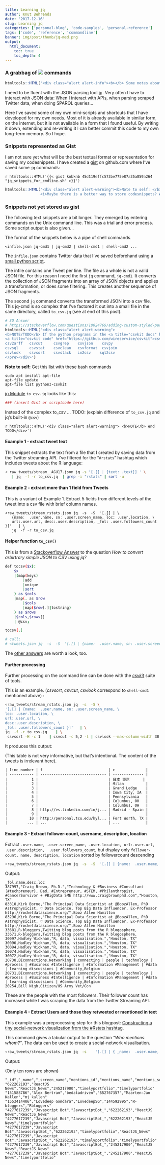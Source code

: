 ```yaml
---
title: Learning jq 
author: Knut Behrends
date: '2017-12-16'
slug: Learning jq
categories: ['personal-blog', 'code-samples', 'personal-reference']
tags: ['code', 'reference', 'commandline']
banner: img/post/thumb/jq-med.png
output:
  html_document:
    toc: true
    toc_depth: 4
---
```


### A grabbag of ![](/img/portfolio/jq-med.png) commands 

```r
htmltools::HTML('<div class="alert alert-info"><b></b> Some notes about learning jq, the  lightweight and flexible command-line JSON processor. I&apos;ll extend and improve this blog post in the next months, in Q1/2018. This page is a notepad for my own use, it has not the purpose to teach anyone.</div>')
```





I need to be fluent with the JSON parsing tool [jq](https://stedolan.github.io/jq/).
Very often I have to interact with JSON data: When I interact with APIs,
when parsing scraped Twitter data, when doing SPARQL queries... 


Here I've saved some of my own mini-scripts and shortcuts that I have developed for my own needs. Most of it is already available in similar form, on the internet, but it is not available in a form that I found useful. By writing it down, extending and re-writing it I can better commit this code to my own long-term memory. So I hope.

### Snippets represented as Gist

I am not sure yet what will be the best textual format or representation for saving my codesnippets. I have created a [gist](/post/2018/01/some-gists) on github.com where I've saved some `jq` commands:

`r htmltools::HTML('{{< gist knbknb 45d119effc573be775e87a35a859a264  "jq_snippets_for_cmdline.sh" >}}')`

```r
htmltools::HTML('<div class="alert alert-warning"><b>Note to self: </b>
                <i>Maybe there is a better way to store codesnippets? Also better convert the snippets below to a gist? (But you do not really put script output into a gist...)</i></div>')
```


### Snippets not yet stored as gist

The following text snippets are a bit longer. They emerged by entering commands on the Unix command line. This was a trial and error process. Some script output is also given. .



The format of the snippets below is a pipe of shell commands.

`<infile.json jq-cmd1 | jq-cmd2 | shell-cmd1 | shell-cmd2 ... `

The `infile.json` contains Twitter data that I've saved beforehand using a [small python script](https://gist.github.com/knbknb/f5d393802d44a3f978694468dcff70e6).

The infile contains one Tweet per line. The file as a whole is not a valid JSON file. For this reason I need the first `jq` command, `jq-cmd1`. It converts the collection of JSON fragments into an array of JSON objects and applies a transformation, or does some filtering. This creates another sequence of JSON fragments. 

The second `jq` command converts the transformed JSON into a csv file. This jq-cmd is so complex that I've factored it out into a small file in the same directory, called `to_csv.jq` (see at end of this post).  



```r
# SO Answer 
# https://stackoverflow.com/questions/18024769/adding-custom-styled-paragraphs-in-markdown-cells/36814654#36814654
htmltools::HTML('<div class="alert alert-warning">
<b>NOTE/TODO</b> If the python programs in the <a title="csvkit docs" href="https://csvkit.readthedocs.io">csvkit</a> are installed, you can also use: <pre> < simplefile.json in2csv > csv.out </pre> 
<a title="csvkit code" href="https://github.com/wireservice/csvkit">csvkit (code)</a> is a collection of commandline tools that contains <pre>
csv2arff   csvcut     csvgrep    csvjson    csvpy      
csvsql     csvstat    csvclean   csvformat  csvjoin    
csvlook    csvsort    csvstack   in2csv    sql2csv
</pre></div>')
```

**Note to self:** Get this list with these bash commands
```
sudo apt install apt-file
apt-file update
apt-file list python3-csvkit

```



[jq Module](https://stedolan.github.io/jq/manual/#Modules) `to_csv.jq` looks like this:
```r
### (insert Gist or scriptcode here)
```

Instead of the complex to_csv ...
TODO: (explain difference of `to_csv.jq` and jq's built-in `@csv`)

`r htmltools::HTML('<div class="alert alert-warning">
<b>NOTE</b> end TODO</div>')`

#### Example 1 - extract tweet text

This snippet extracts the text from a file that I created by saving data from the Twitter streaming API. I've filtered for the "`#rstats`" hashtag which includes tweets about the R language:

```bash
< raw_tweets/stream__AGU17.json jq -s '[.[] | {text: .text}] ' \
   | jq  -f -r to_csv.jq  | grep -i "rstats" | sort -u
```


#### Example 2 - extract more than 1 field from Tweets 

This is a variant of Example 1. Extract 5 fields from different levels of the tweet into a csv file with brief column names.


```
<raw_tweets/stream_rstats.json jq  -s  -S  '[.[] | \
   {name:  .user.name, sn: .user.screen_name, loc: .user.location, \
   url:.user.url, desc:.user.description, _fol: .user.followers_count }]'   | \
   jq  -f -r to_csv.jq

```

#### Helper function `to_csv()`

This is from a [Stackoverflow Answer](https://stackoverflow.com/a/44012345/202553) to the question *How to convert arbirtrary simple JSON to CSV using jq?*  

```bash

def tocsv($x):
    $x
    |(map(keys)
        |add
        |unique
        |sort
    ) as $cols
    |map(. as $row
        |$cols
        |map($row[.]|tostring)
    ) as $rows
    |$cols,$rows[]
    | @csv;

tocsv(.)

# call: 
# <tweets.json jq  -s  -S  '[.[] | {name:  .user.name, sn: .user.screen_name, loc: .user.location, url:.user.url, desc:.user.description, _fol: .user.followers_count }]'  | jq  -f -r to_csv.jq

```

The [other answers](https://stackoverflow.com/a/44012345/) are worth a look, too.

#### Further processing

Further processing on the command line can be done with the *[csvkit](http://csvkit.readthedocs.io/en/1.0.2/tricks.html#installation)* suite of tools.

This is an example. (*csvsort*, *csvcut*, *csvlook* correspond to `shell-cmd1` mentioned above) :

```bash
<raw_tweets/stream_rstats.json jq  -s  -S \
'[.[] | {name:  .user.name, sn: .user.screen_name, \
loc: .user.location, \
url:.user.url, \
desc:.user.description, \
_fol: .user.followers_count }]'   | \
jq  -f -r to_csv.jq    | \
 csvsort -H -c 1    | csvcut -c 5,2 -l | csvlook --max-column-width 30 --max-rows 10

```

It produces this output:

(This table is not very informative, but that's intentional. The content of the tweets is irrelevant here).

```
| line_number | f                              | c              |
| ----------- | ------------------------------ | -------------- |
|           1 |                                | 日本 東京      |
|           2 |                                | Milan          |
|           3 |                                | Grand Ledge    |
|           4 |                                | Iowa City, IA  |
|           5 |                                | Pennsylvania   |
|           6 |                                | Columbus, OH   |
|           7 |                                | Columbus, OH   |
|           8 | http://es.linkedin.com/in/j... | Madrid - Spain |
|           9 |                                |                |
|          10 | http://personal.tcu.edu/kyl... | Fort Worth, TX |
|         ... | ...                            | ...            |
```

#### Example 3 - Extract follower-count, username, description, location

Extract `.user.name, .user.screen_name, .user.location, url:.user.url, .user.description,  .user.followers_count`, but display  only `follower-count, name, description, location` sorted by followercount descending

```bash
<raw_tweets/stream_rstats.json jq  -s  -S  '[.[] | {name:  .user.name, sn: .user.screen_name, loc: .user.location, url:.user.url, desc:.user.description, _fol: .user.followers_count }]'   | jq  -f -r to_csv.jq     | csvcut -c 1,4,2,3 | csvsort -c 1 -r  | uniq | more 
```

Output:


```
_fol,name,desc,loc
387997,"Craig Brown, Ph.D.","Technology & #Business #Consultant (#techpreneur), Dad, #Entrepreneur, #STEM, #Philanthropist, #CancerSurvivor + #BigData SME http://www.craigbrownphd.com","Houston, TX"
83310,Kirk Borne,"The Principal Data Scientist at @BoozAllen, PhD Astrophysicist, ♡ Data Science, Top Big Data Influencer. Ex-Professor http://rocketdatascience.org/",Booz Allen Hamilton
83296,Kirk Borne,"The Principal Data Scientist at @BoozAllen, PhD Astrophysicist, ♡ Data Science, Top Big Data Influencer. Ex-Professor http://rocketdatascience.org/",Booz Allen Hamilton
33681,R-bloggers,Twitting blog posts from the R blogosphere,
33671,R-bloggers,Twitting blog posts from the R blogosphere,
30097,Hadley Wickham,"R, data, visualisation.","Houston, TX"
30096,Hadley Wickham,"R, data, visualisation.","Houston, TX"
30094,Hadley Wickham,"R, data, visualisation.","Houston, TX"
30074,Hadley Wickham,"R, data, visualisation.","Houston, TX"
30072,Hadley Wickham,"R, data, visualisation.","Houston, TX"
20738,BIconnections,Networking | connecting | people | technology | #process | #Business #Intelligence | #Information #Management | #data | learning discussions | #Community,Belgium
20731,BIconnections,Networking | connecting | people | technology | #process | #Business #Intelligence | #Information #Management | #data | learning discussions | #Community,Belgium
20254,Bill Nigh,Citizen/US Army Vet/Con
```

These are the people with the most followers. Their follower count has increased while I was  scraping the data from the Twitter Streaming API.

#### Example 4 - Extract Users and those they retweeted or mentioned in text

This example was a preprocessing step for this blogpost: [Constructing a tiny social-network visualization from the #Rstats hashtag](http://127.0.0.1:4321/post/2018/01/constructing-a-tiny-social-network-visualization-from-the-rstats-hashtag/).

This command gives a tabular output to the question *"Who mentions whom?"*. The data can be used to create a social-network visualisation.

```bash
<raw_tweets/stream_rstats.json jq  -s    '[.[] | { _name:  .user.name, _screen_name: .user.screen_name, _id:.user.id, mentions_id: .entities.user_mentions[].id, mentions_name: .entities.user_mentions[].name, mentions_screen_name: .entities.user_mentions[].screen_name}]' | jq -f -r to_csv.jq |  grep -P  '^"' | head
```

Output:

(Only ten rows are shown)

```
"_id","_name","_screen_name","mentions_id","mentions_name","mentions_screen_name"
"622262193","ReactJS News","ReactJS_News","245217900","timelyportfolio","timelyportfolio"
"151588786","Alex Bertram","bedatadriven","552767357","Maarten-Jan Kallen","mj_kallen"
"1553414406","Lovedeep Gondara","LovedeepSG","144592995","R-bloggers","Rbloggers"
"4277617239","Javascript Bot","JavascriptBot_","622262193","ReactJS News","ReactJS_News"
"4277617239","Javascript Bot","JavascriptBot_","622262193","ReactJS News","timelyportfolio"
"4277617239","Javascript Bot","JavascriptBot_","622262193","timelyportfolio","ReactJS_News"
"4277617239","Javascript Bot","JavascriptBot_","622262193","timelyportfolio","timelyportfolio"
"4277617239","Javascript Bot","JavascriptBot_","245217900","ReactJS News","ReactJS_News"
"4277617239","Javascript Bot","JavascriptBot_","245217900","ReactJS News","timelyportfolio"

```

